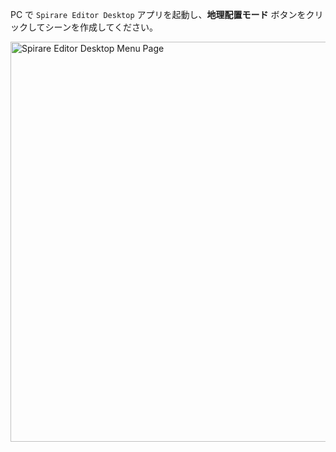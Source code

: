 
PC で `Spirare Editor Desktop` アプリを起動し、**地理配置モード** ボタンをクリックしてシーンを作成してください。

<img
  width="640"
  class="border"
  src={SpirareEditorDesktopMenuImage}
  alt="Spirare Editor Desktop Menu Page"
/>
